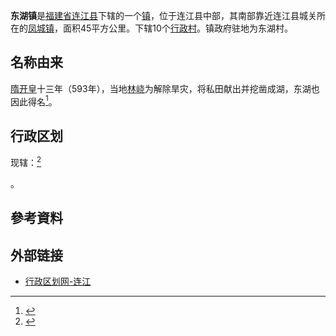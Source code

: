 {{中国乡级行政区|35/01/22/105/000
| 行政区全称 = 东湖镇
| 景观照片文件名 = 
| 景观照片描述 = 
| 汉语拼音 = 
| 通用拼音 = 
| 注音符號 = 
| 上级行政区 = [[福建省|福建省]][[连江县_(福州市)|连江县]]
| 行政区类别 = [[镇|镇]]
| 地理坐标 = {{coord|26.2328|N|119.5126|E|display=inline,title|scale:100000_region:CN}}
| 总面积 = 45平方公里
| 户籍人口 = 14848人
| 户籍人口年份 = 2000年
| 常住人口 = 
| 人口密度 = 
| 常住人口年份 = 
| 行政区划 = 10个[[行政村|行政村]]
| 官方网站 =
| 政府驻地 =
| 邮政编码 = 
| 毗邻行政区 = 
| 位置图文件名 = LianJiang-donghu.jpg
| 位置图描述 = 东湖镇在连江县的位置
}}

'''东湖镇'''是[[福建省|福建省]][[连江县_(福州市)|连江县]]下辖的一个[[镇|镇]]，位于连江县中部，其南部靠近连江县城关所在的[[凤城镇_(连江县)|凤城镇]]，面积45平方公里。下辖10个[[行政村|行政村]]。镇政府驻地为东湖村。

== 名称由来 ==
[[隋|隋]][[开皇|开皇]]十三年（593年），当地[[林峣|林峣]]为解除旱灾，将私田献出并挖凿成湖，东湖也因此得名<ref>{{cite web |url=http://www.fzdqw.com/showtext.asp?ToBook=1113&index=32& |title=三、东湖镇 |accessdate=2008-08-20 |work=连江县志 |publisher=福州市地方志编纂委员会 |language=zh-hans |deadurl=yes |archiveurl=https://web.archive.org/web/20160304130710/http://www.fzdqw.com/showtext.asp?ToBook=1113&index=32& |archivedate=2016-03-04 |df= }}</ref>。

==行政区划==
现辖：<ref>{{PRC admin/ref sgc|35/01/22/105/000}}</ref>

{{PRC admin/children|35/01/22/105/000}}。

==參考資料==
{{reflist}}

==外部链接==
*[http://www.xzqh.org/quhua/35fj/0122lj.htm 行政区划网-连江]{{Wayback|url=http://www.xzqh.org/quhua/35fj/0122lj.htm |date=20080610000744 }}

{{PRC admin/navcat|35/01/22/105/000}}